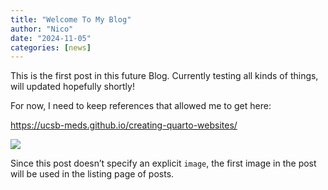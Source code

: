 ```yaml
---
title: "Welcome To My Blog"
author: "Nico"
date: "2024-11-05"
categories: [news]
---
```


This is the first post in this future Blog. Currently testing all kinds of things, will updated hopefully shortly!

For now, I need to keep references that allowed me to get here:

<https://ucsb-meds.github.io/creating-quarto-websites/>

![](thumbnail.jpg)

Since this post doesn't specify an explicit `image`, the first image in the post will be used in the listing page of posts.
